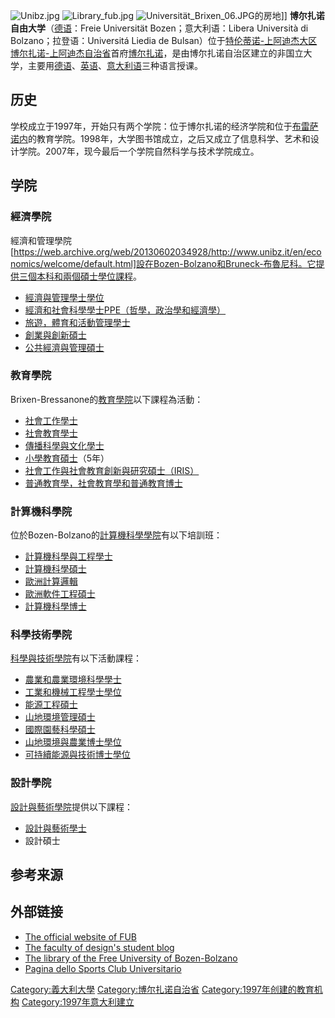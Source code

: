 {{expand|time=2016-03-12T14:09:19+00:00}}
{{unreferenced|time=2016-03-12T14:09:19+00:00}}
{{noteTA
|G1=地名
}}
[[File:Unibz.jpg|thumb]]
[[File:Library_fub.jpg|thumb]]
[[File:Universität_Brixen_06.JPG|thumb]]的房地]]
'''博尔扎诺自由大学'''（[[德语|德语]]：Freie Universität Bozen；意大利语：Libera Università di Bolzano；拉登语：Universitá Liedia de Bulsan）位于[[特伦蒂诺-上阿迪杰大区|特伦蒂诺-上阿迪杰大区]][[博尔扎诺-上阿迪杰自治省|博尔扎诺-上阿迪杰自治省]]首府[[博尔扎诺|博尔扎诺]]，是由博尔扎诺自治区建立的非国立大学，主要用[[德语|德语]]、[[英语|英语]]、[[意大利语|意大利语]]三种语言授课。

==历史==
学校成立于1997年，开始只有两个学院：位于博尔扎诺的经济学院和位于[[布雷萨诺内|布雷萨诺内]]的教育学院。1998年，大学图书馆成立，之后又成立了信息科学、艺术和设计学院。2007年，现今最后一个学院自然科学与技术学院成立。

==学院==
===經濟學院===

經濟和管理學院[https://web.archive.org/web/20130602034928/http://www.unibz.it/en/economics/welcome/default.html]設在Bozen-Bolzano和Bruneck-布魯尼科。它提供三個本科和兩個碩士學位課程。
* [https://web.archive.org/web/20141008204329/http://unibz.it/en/economics/progs/bacs/economics/default.html 經濟與管理學士學位]
* [https://web.archive.org/web/20131031203044/http://www.unibz.it/en/economics/progs/bacs/economics_social/default.html 經濟和社會科學學士PPE（哲學，政治學和經濟學）]
* [https://web.archive.org/web/20130323151418/http://www.unibz.it/en/economics/progs/bacs/tourism/default.html 旅遊，體育和活動管理學士]
* [https://web.archive.org/web/20130729232114/http://www.unibz.it/en/economics/progs/master/entrepreneurship/default.html 創業與創新碩士]
* [https://web.archive.org/web/20131007133802/http://www.unibz.it/en/economics/progs/master/economics_publicsector/default.html 公共經濟與管理碩士]

===教育學院===
Brixen-Bressanone的[https://web.archive.org/web/20130626192137/http://www.unibz.it/en/education/welcome/default.html 教育學院]以下課程為活動：
* [https://web.archive.org/web/20130712035627/http://www.unibz.it/en/education/progs/bachelor/social/default.html 社會工作學士]
* [https://web.archive.org/web/20140309093722/http://www.unibz.it/en/education/progs/bachelor/educator/default.html 社會教育學士]
* [https://web.archive.org/web/20130708074522/http://www.unibz.it/en/education/progs/bachelor/sciencesculture/default.html 傳播科學與文化學士]
* [https://web.archive.org/web/20140312195259/http://www.unibz.it/en/education/progs/master/mastereducation/default.html 小學教育碩士]（5年）
* [https://web.archive.org/web/20141218093718/http://www.unibz.it/en/education/progs/master/innovation/default.html 社會工作與社會教育創新與研究碩士（IRIS）]
* [https://web.archive.org/web/20130828043915/http://www.unibz.it/en/education/progs/phd/pedagogy/default.html 普通教育學，社會教育學和普通教育博士]

===計算機科學院===
位於Bozen-Bolzano的[https://web.archive.org/web/20130605091126/http://www.unibz.it/en/inf/welcome/default.html 計算機科學學院]有以下培訓班：
* [https://web.archive.org/web/20130412004021/http://www.unibz.it/EN/INF/PROGS/BACSIE/default.html 計算機科學與工程學士]
* [https://web.archive.org/web/20130326050818/http://www.unibz.it/en/inf/progs/mcs/default.html 計算機科學碩士]
* [https://web.archive.org/web/20140202150823/http://www.unibz.it/en/inf/progs/emcl.html 歐洲計算邏輯]
* [https://web.archive.org/web/20140202150605/http://www.unibz.it/en/inf/progs/mcs/europeanmaster/emse/default.html 歐洲軟件工程碩士]
* [https://web.archive.org/web/20140219105442/http://www.unibz.it/en/inf/progs/phdcs/default.html 計算機科學博士]

===科學技術學院===
[https://web.archive.org/web/20130617215900/http://www.unibz.it/en/sciencetechnology/welcome/default.html 科學與技術學院]有以下活動課程：
* [https://web.archive.org/web/20140814130242/http://unibz.it/en/sciencetechnology/progs/bachelor/agroenvironment/default.html 農業和農業環境科學學士]
* [https://web.archive.org/web/20120420023442/http://www.unibz.it/en/sciencetechnology/progs/bachelor/industrial/default.html 工業和機械工程學士學位]
* [https://web.archive.org/web/20120923012500/http://www.unibz.it/en/sciencetechnology/progs/master/energy/default.html 能源工程碩士]
* [https://web.archive.org/web/20141218084355/http://www.unibz.it/en/sciencetechnology/progs/master/environmental_management/default.html 山地環境管理碩士]
* [https://web.archive.org/web/20140814123742/http://unibz.it/en/sciencetechnology/progs/master/international_horticulture/default.html 國際園藝科學碩士]
* [https://web.archive.org/web/20130824223146/http://www.unibz.it/en/sciencetechnology/progs/phd/phdmountainenvironment/default.html 山地環境與農業博士學位]
* [https://web.archive.org/web/20130822065744/http://www.unibz.it/EN/SCIENCETECHNOLOGY/PROGS/PHD/SUSTAINABLE/default.html 可持續能源與技術博士學位]

===設計學院===
[https://web.archive.org/web/20130623034058/http://www.unibz.it/en/design-art/welcome/default.html 設計與藝術學院]提供以下課程：
* [https://web.archive.org/web/20140813093547/http://unibz.it/en/design-art/progs/design-art/default.html 設計與藝術學士]
*設計碩士

==参考来源==
<references/>
==外部链接==
*[http://www.unibz.it The official website of FUB]{{Wayback|url=http://www.unibz.it/ |date=20190520235916 }}
*[https://web.archive.org/web/20090106124518/http://www.freeunibz.net/ The faculty of design's student blog]
*[http://www.unibz.it/library The library of the Free University of Bozen-Bolzano] {{Wayback|url=http://www.unibz.it/library |date=20080625064949 }}
*[https://web.archive.org/web/20131019035500/http://scub.unibz.it/ Pagina dello Sports Club Universitario]

{{coord|46|29|53|N|11|20|58|E|region:IT-BZ_type:landmark_source:kolossus-dewiki|display=title}}

{{意大利大学}}
{{Authority control}}
[[Category:義大利大學|Category:義大利大學]]
[[Category:博尔扎诺自治省|Category:博尔扎诺自治省]]
[[Category:1997年创建的教育机构|Category:1997年创建的教育机构]]
[[Category:1997年意大利建立|Category:1997年意大利建立]]